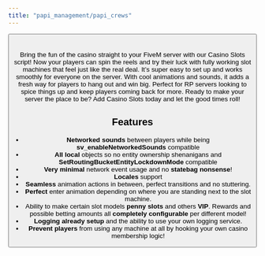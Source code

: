 ```yaml
---
title: "papi_management/papi_crews"
---
```


<Columns>
  <Column>
    <ReactPlayer url="https://youtu.be/OF4yObRzjpY" controls={true} height='100%' />
  </Column>
  <Column>
    <Card shadow='tl'>
      <CardImage className="tebex-logo" style={{ padding: '1rem' }} />
      <CardFooter>
        <Button variant="primary" block label="Get it on Tebex" link='https://papi.tebex.io' />
      </CardFooter>
    </Card>
  </Column>
</Columns>
ㅤ

Bring the fun of the casino straight to your FiveM server with our Casino Slots script! Now your players can spin the reels and try their luck with fully working slot machines that feel just like the real deal. It’s super easy to set up and works smoothly for everyone on the server. With cool animations and sounds, it adds a fresh way for players to hang out and win big. Perfect for RP servers looking to spice things up and keep players coming back for more. Ready to make your server the place to be? Add Casino Slots today and let the good times roll!

## Features

- **Networked sounds** between players while being **sv_enableNetworkedSounds** compatible
- **All local** objects so no entity ownership shenanigans and **SetRoutingBucketEntityLockdownMode** compatible
- **Very minimal** network event usage and no **statebag nonsense**!
- **Locales** support
- **Seamless** animation actions in between, perfect transitions and no stuttering.
- **Perfect** enter animation depending on where you are standing next to the slot machine.
- Ability to make certain slot models **penny slots** and others **VIP**. Rewards and possible betting amounts all **completely configurable** per different model!
- **Logging already setup** and the ability to use your own logging service.
- **Prevent players** from using any machine at all by hooking your own casino membership logic!